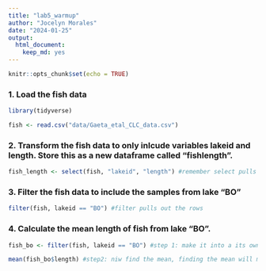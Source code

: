 ```yaml
---
title: "lab5_warmup"
author: "Jocelyn Morales"
date: "2024-01-25"
output: 
  html_document: 
    keep_md: yes
---
```


```r
knitr::opts_chunk$set(echo = TRUE)
```

### 1. Load the fish data 

```r
library(tidyverse)
```

```r
fish <- read.csv("data/Gaeta_etal_CLC_data.csv")
```

### 2. Transform the fish data to only inlcude variables lakeid and length. Store this as a new dataframe called "fishlength". 

```r
fish_length <- select(fish, "lakeid", "length") #remember select pulls out the variables or the columns 
```

### 3. Filter the fish data to include the samples from lake "BO" 

```r
filter(fish, lakeid == "BO") #filter pulls out the rows 
```

### 4. Calculate the mean length of fish from lake "BO". 

```r
fish_bo <- filter(fish, lakeid == "BO") #step 1: make it into a its own data frame
```

```r
mean(fish_bo$length) #step2: niw find the mean, finding the mean will most likely be a two step process 
```



